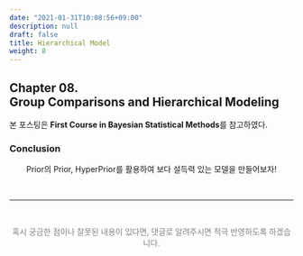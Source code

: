 ```yaml
---
date: "2021-01-31T10:08:56+09:00"
description: null
draft: false
title: Hierarchical Model
weight: 8
---
```


## Chapter 08. <br> Group Comparisons and Hierarchical Modeling
본 포스팅은 **First Course in Bayesian Statistical Methods**를 참고하였다.

### Conclusion
<p style='text-align: center'> Prior의 Prior, HyperPrior를 활용하여 보다 설득력 있는 모델을 만들어보자! </p> <br>

---
<br> 
<p style='text-align: center; color:gray'> 혹시 궁금한 점이나 잘못된 내용이 있다면, 댓글로 알려주시면 적극 반영하도록 하겠습니다. </p>

<br>
<br>